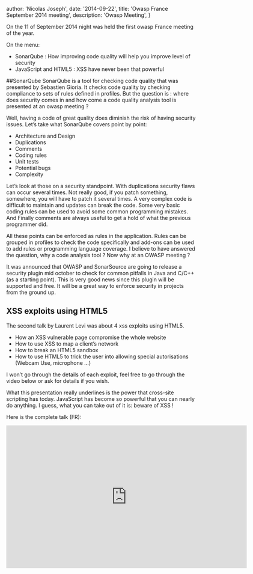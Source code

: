 
  author: 'Nicolas Joseph',
  date: '2014-09-22',
  title: 'Owasp France September 2014 meeting',
  description: 'Owasp Meeting',
}


On the 11 of September 2014 night was held the first owasp France meeting of the year.

On the menu:

- SonarQube : How improving code quality will help you improve level of security
- JavaScript and HTML5 : XSS have never been that powerful

##SonarQube
SonarQube is a tool for checking code quality that was presented by Sebastien Gioria.
It checks code quality by checking compliance to sets of rules defined in profiles.
But the question is : where does security comes in and how come a code quality analysis tool is presented at an owasp meeting ?

Well, having a code of great quality does diminish the risk of having security issues. Let’s take what SonarQube covers point by point:

- Architecture and Design
- Duplications
- Comments
- Coding rules
- Unit tests
- Potential bugs
- Complexity

Let’s look at those on a security standpoint. With duplications security flaws can occur several times.
Not really good, if you patch something, somewhere, you will have to patch it several times.
A very complex code is difficult to maintain and updates can break the code. Some very basic coding
rules can be used to avoid some common programming mistakes. And Finally comments are always useful
to get a hold of what the previous programmer did.

All these points can be enforced as rules in the application. Rules can be grouped in profiles
to check the code specifically and add-ons can be used to add rules or programming language coverage.
I believe to have answered the question, why a code analysis tool ? Now why at an OWASP meeting ?

It was announced that OWASP and SonarSource are going to release a security plugin mid october
to check for common pitfalls in Java and C/C++ (as a starting point). This is very good news
since this plugin will be supported and free. It will be a great way to enforce security in projects
from the ground up.

## XSS exploits using HTML5

The second talk by Laurent Levi was about 4 xss exploits using HTML5.

- How an XSS vulnerable page compromise the whole website
- How to use XSS to map a client’s network
- How to break an HTML5 sandbox
- How to use HTML5 to trick the user into allowing special autorisations (Webcam Use, microphone …)

I won’t go through the details of each exploit, feel free to go through the video below or ask for details if you wish.

What this presentation really underlines is the power that cross-site scripting has today. JavaScript has become so powerful that you can nearly do anything. I guess, what you can take out of it is: beware of XSS !

Here is the complete talk (FR):

<iframe
  src="https://air.mozilla.org/owasp-france-meeting-mozilla-paris/video/"
  width="640"
  height="380"
  frameborder="0"
  allowfullscreen
></iframe>
